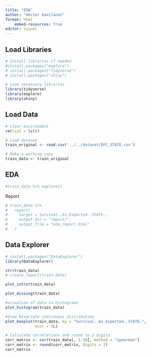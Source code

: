 ```yaml
---
title: "EDA"
author: "Hector Gavilanes"
format: html
    embed-resources: True
editor: visual
---
```


## Load Libraries

```r
# Install libraries if needed
#install.packages("explore")
# install.packages("tidyverse")
# install.packages("shiny")
```

```r
# Load necessary libraries
library(tidyverse)
library(explore)
library(shiny)
```

## Load Data

```r
# clear environment
rm(list = ls())

# Load dataset
train_original <- read.csv('../../dataset/DFC_STATE.csv')

# Make a working copy
train_data <- train_original
```

## EDA

```r
#train_data %>% explore()
```

Report

```r
# train_data %>% 
#   report(
#     target = Survival..As.Expected..STATE.,
#     output_dir = "report/",
#     output_file = "eda_report.html" 
#   )
```

## Data Explorer

```r
# install.packages("DataExplorer")
library(DataExplorer)
```

```r
str(train_data)
# create_report(train_data)
```

```r
plot_intro(train_data)


```

```r
plot_missing(train_data)
```

```r
#visualize of data in histograms
plot_histogram(train_data)

```

```r
#View bivariate continuous distribution
plot_boxplot(train_data, by = "Survival..As.Expected..STATE.",
             ncol = 3L)

```

```r

# Calculate correlations and round to 2 digits
corr_matrix <- cor(train_data[, 1:38], method = "spearman")
corr_matrix <- round(corr_matrix, digits = 2)
corr_matrix
```
